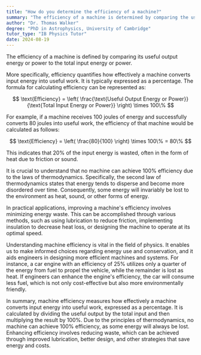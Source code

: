 ```yaml
---
title: "How do you determine the efficiency of a machine?"
summary: "The efficiency of a machine is determined by comparing the useful output energy or power to the total input energy or power."
author: "Dr. Thomas Walker"
degree: "PhD in Astrophysics, University of Cambridge"
tutor_type: "IB Physics Tutor"
date: 2024-08-19
---
```


The efficiency of a machine is defined by comparing its useful output energy or power to the total input energy or power.

More specifically, efficiency quantifies how effectively a machine converts input energy into useful work. It is typically expressed as a percentage. The formula for calculating efficiency can be represented as:

$$
\text{Efficiency} = \left( \frac{\text{Useful Output Energy or Power}}{\text{Total Input Energy or Power}} \right) \times 100\%
$$

For example, if a machine receives $100$ joules of energy and successfully converts $80$ joules into useful work, the efficiency of that machine would be calculated as follows:

$$
\text{Efficiency} = \left( \frac{80}{100} \right) \times 100\% = 80\%
$$

This indicates that $20\%$ of the input energy is wasted, often in the form of heat due to friction or sound.

It is crucial to understand that no machine can achieve $100\%$ efficiency due to the laws of thermodynamics. Specifically, the second law of thermodynamics states that energy tends to disperse and become more disordered over time. Consequently, some energy will invariably be lost to the environment as heat, sound, or other forms of energy.

In practical applications, improving a machine's efficiency involves minimizing energy waste. This can be accomplished through various methods, such as using lubrication to reduce friction, implementing insulation to decrease heat loss, or designing the machine to operate at its optimal speed.

Understanding machine efficiency is vital in the field of physics. It enables us to make informed choices regarding energy use and conservation, and it aids engineers in designing more efficient machines and systems. For instance, a car engine with an efficiency of $25\%$ utilizes only a quarter of the energy from fuel to propel the vehicle, while the remainder is lost as heat. If engineers can enhance the engine's efficiency, the car will consume less fuel, which is not only cost-effective but also more environmentally friendly.

In summary, machine efficiency measures how effectively a machine converts input energy into useful work, expressed as a percentage. It is calculated by dividing the useful output by the total input and then multiplying the result by $100\%$. Due to the principles of thermodynamics, no machine can achieve $100\%$ efficiency, as some energy will always be lost. Enhancing efficiency involves reducing waste, which can be achieved through improved lubrication, better design, and other strategies that save energy and costs.
    